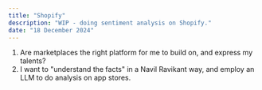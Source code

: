 ```yaml
---
title: "Shopify"
description: "WIP - doing sentiment analysis on Shopify."
date: "18 December 2024"
---
```


1. Are marketplaces the right platform for me to build on, and express my talents?
2. I want to "understand the facts" in a Navil Ravikant way, and employ an LLM to do analysis on app stores.